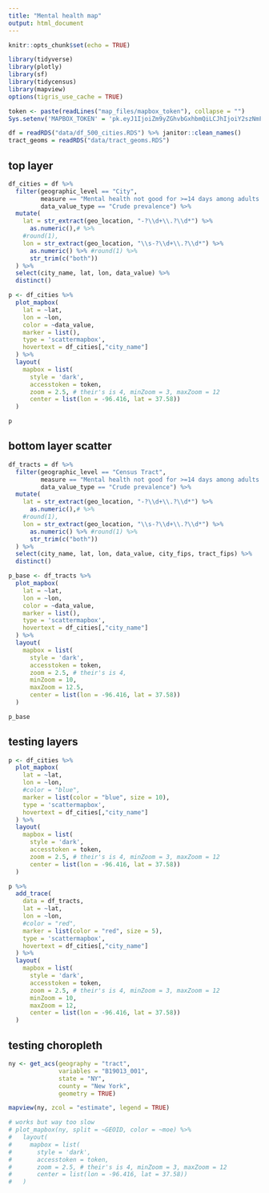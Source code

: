 ```yaml
---
title: "Mental health map"
output: html_document
---
```


```r
knitr::opts_chunk$set(echo = TRUE)

library(tidyverse)
library(plotly)
library(sf)
library(tidycensus)
library(mapview)
options(tigris_use_cache = TRUE)

token <- paste(readLines("map_files/mapbox_token"), collapse = "")
Sys.setenv('MAPBOX_TOKEN' = 'pk.eyJ1IjoiZm9yZGhvbGxhbmQiLCJhIjoiY2szNmFjenZ2MWZobTNkbW13cHZmbmx6MyJ9.gBJzMKvozUNzXAZ-uvW4tQ')

df = readRDS("data/df_500_cities.RDS") %>% janitor::clean_names()
tract_geoms = readRDS("data/tract_geoms.RDS")
```


## top layer

```r
df_cities = df %>%
  filter(geographic_level == "City",
         measure == "Mental health not good for >=14 days among adults aged >=18 Years",
         data_value_type == "Crude prevalence") %>%
  mutate(
    lat = str_extract(geo_location, "-?\\d+\\.?\\d*") %>% 
      as.numeric(),# %>% 
    #round(1),
    lon = str_extract(geo_location, "\\s-?\\d+\\.?\\d*") %>% 
      as.numeric() %>% #round(1) %>% 
      str_trim(c("both"))
  ) %>% 
  select(city_name, lat, lon, data_value) %>% 
  distinct()

p <- df_cities %>%
  plot_mapbox(
    lat = ~lat,
    lon = ~lon,
    color = ~data_value,
    marker = list(),
    type = 'scattermapbox',
    hovertext = df_cities[,"city_name"]
  ) %>%
  layout(
    mapbox = list(
      style = 'dark',
      accesstoken = token,
      zoom = 2.5, # their's is 4, minZoom = 3, maxZoom = 12
      center = list(lon = -96.416, lat = 37.58))
  )

p
```


## bottom layer scatter

```r
df_tracts = df %>%
  filter(geographic_level == "Census Tract",
         measure == "Mental health not good for >=14 days among adults aged >=18 Years",
         data_value_type == "Crude prevalence") %>%
  mutate(
    lat = str_extract(geo_location, "-?\\d+\\.?\\d*") %>% 
      as.numeric(),# %>% 
    #round(1),
    lon = str_extract(geo_location, "\\s-?\\d+\\.?\\d*") %>% 
      as.numeric() %>% #round(1) %>% 
      str_trim(c("both"))
  ) %>% 
  select(city_name, lat, lon, data_value, city_fips, tract_fips) %>% 
  distinct()

p_base <- df_tracts %>%
  plot_mapbox(
    lat = ~lat,
    lon = ~lon,
    color = ~data_value,
    marker = list(),
    type = 'scattermapbox',
    hovertext = df_cities[,"city_name"]
  ) %>%
  layout(
    mapbox = list(
      style = 'dark',
      accesstoken = token,
      zoom = 2.5, # their's is 4, 
      minZoom = 10, 
      maxZoom = 12.5,
      center = list(lon = -96.416, lat = 37.58))
  )

p_base
```


## testing layers

```r
p <- df_cities %>%
  plot_mapbox(
    lat = ~lat,
    lon = ~lon,
    #color = "blue",
    marker = list(color = "blue", size = 10),
    type = 'scattermapbox',
    hovertext = df_cities[,"city_name"]
  ) %>%
  layout(
    mapbox = list(
      style = 'dark',
      accesstoken = token,
      zoom = 2.5, # their's is 4, minZoom = 3, maxZoom = 12
      center = list(lon = -96.416, lat = 37.58))
  )

p %>% 
  add_trace(
    data = df_tracts,
    lat = ~lat,
    lon = ~lon,
    #color = "red",
    marker = list(color = "red", size = 5),
    type = 'scattermapbox',
    hovertext = df_cities[,"city_name"]
  ) %>%
  layout(
    mapbox = list(
      style = 'dark',
      accesstoken = token,
      zoom = 2.5, # their's is 4, minZoom = 3, maxZoom = 12
      minZoom = 10, 
      maxZoom = 12,
      center = list(lon = -96.416, lat = 37.58))
  )
```


## testing choropleth

```r
ny <- get_acs(geography = "tract", 
              variables = "B19013_001", 
              state = "NY", 
              county = "New York", 
              geometry = TRUE)

mapview(ny, zcol = "estimate", legend = TRUE)

# works but way too slow
# plot_mapbox(ny, split = ~GEOID, color = ~moe) %>% 
#   layout(
#     mapbox = list(
#       style = 'dark',
#       accesstoken = token,
#       zoom = 2.5, # their's is 4, minZoom = 3, maxZoom = 12
#       center = list(lon = -96.416, lat = 37.58))
#   )
```




